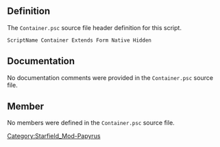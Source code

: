 {{Script_Object_Summary
| title = Container
| name = [[SFM:Script-Container|Container]]
| extends = [[SFM:Script-Form|Form]] → [[SFM:Script-ScriptObject|ScriptObject]]
| flags = Native, Hidden
}}


== Definition ==
The <code>Container.psc</code> source file header definition for this script.

<source lang="papyrus">
ScriptName Container Extends Form Native Hidden
</source>


== Documentation ==
No documentation comments were provided in the <code>Container.psc</code> source file.


== Member ==
No members were defined in the <code>Container.psc</code> source file.


[[Category:Starfield_Mod-Papyrus]]
